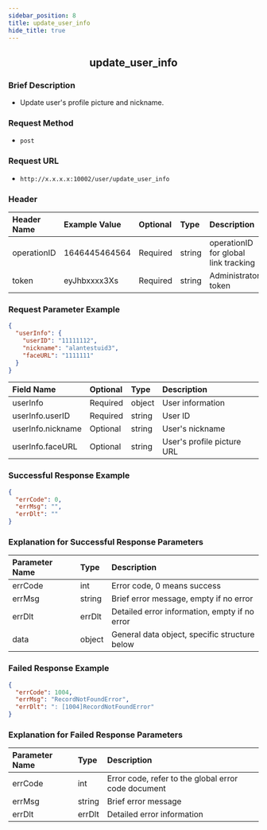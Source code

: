 ```yaml
---
sidebar_position: 8
title: update_user_info
hide_title: true
---
```


<center>

## update_user_info

</center>

### Brief Description
- Update user's profile picture and nickname.
### Request Method
- `post` 
### Request URL
- `http://x.x.x.x:10002/user/update_user_info` 

### Header
| Header Name | Example Value | Optional | Type   | Description                           |
|:----------- |:------------- |:-------- |:------ |:------------------------------------- |
| operationID | 1646445464564 | Required | string | operationID for global link tracking  |
| token       | eyJhbxxxx3Xs  | Required | string | Administrator token                   |

### Request Parameter Example

```json
{
  "userInfo": {
    "userID": "11111112",
    "nickname": "alantestuid3",
    "faceURL": "1111111"
  }
}
```
| Field Name       | Optional | Type   | Description                |
|:---------------- |:-------- |:------ |:-------------------------- |
| userInfo         | Required | object | User information           |
| userInfo.userID  | Required | string | User ID                    |
| userInfo.nickname| Optional | string | User's nickname            |
| userInfo.faceURL | Optional | string | User's profile picture URL |

### Successful Response Example

```json
{
  "errCode": 0,
  "errMsg": "",
  "errDlt": ""
}
```
### Explanation for Successful Response Parameters

| Parameter Name | Type   | Description                            |
|:-------------- |:------ |:-------------------------------------- |
| errCode        | int    | Error code, 0 means success            |
| errMsg         | string | Brief error message, empty if no error |
| errDlt         | errDlt | Detailed error information, empty if no error |
| data           | object | General data object, specific structure below |

### Failed Response Example

```json
{
  "errCode": 1004,
  "errMsg": "RecordNotFoundError",
  "errDlt": ": [1004]RecordNotFoundError"
}
```
### Explanation for Failed Response Parameters

| Parameter Name | Type   | Description                             |
|:-------------- |:------ |:--------------------------------------- |
| errCode        | int    | Error code, refer to the global error code document |
| errMsg         | string | Brief error message                     |
| errDlt         | errDlt | Detailed error information              |